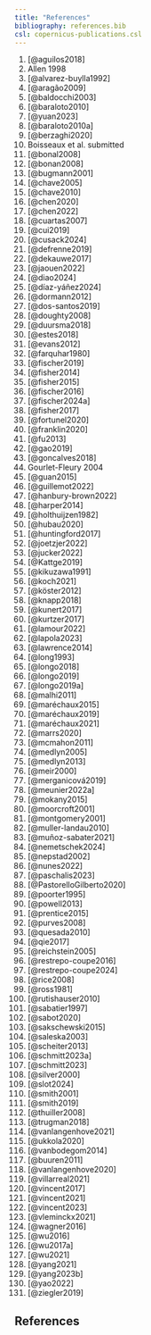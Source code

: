 ```yaml
---
title: "References"
bibliography: references.bib
csl: copernicus-publications.csl
---
```


1.  [@aguilos2018]
2.  Allen 1998
3.  [@alvarez-buylla1992]
4.  [@aragão2009]
5.  [@baldocchi2003]
6.  [@baraloto2010]
7.  [@yuan2023]
8.  [@baraloto2010a]
9.  [@berzaghi2020]
10. Boisseaux et al. submitted
11. [@bonal2008]
12. [@bonan2008]
13. [@bugmann2001]
14. [@chave2005]
15. [@chave2010]
16. [@chen2020]
17. [@chen2022]
18. [@cuartas2007]
19. [@cui2019]
20. [@cusack2024]
21. [@defrenne2019]
22. [@dekauwe2017]
23. [@jaouen2022]
24. [@diao2024]
25. [@díaz-yáñez2024]
26. [@dormann2012]
27. [@dos-santos2019]
28. [@doughty2008]
29. [@duursma2018]
30. [@estes2018]
31. [@evans2012]
32. [@farquhar1980]
33. [@fischer2019]
34. [@fisher2014]
35. [@fisher2015]
36. [@fischer2016]
37. [@fischer2024a]
38. [@fisher2017]
39. [@fortunel2020]
40. [@franklin2020]
41. [@fu2013]
42. [@gao2019]
43. [@goncalves2018]
44. Gourlet-Fleury 2004
45. [@guan2015]
46. [@guillemot2022]
47. [@hanbury-brown2022]
48. [@harper2014]
49. [@holthuijzen1982]
50. [@hubau2020]
51. [@huntingford2017]
52. [@joetzjer2022]
53. [@jucker2022]
54. [@Kattge2019]
55. [@kikuzawa1991]
56. [@koch2021]
57. [@köster2012]
58. [@knapp2018]
59. [@kunert2017]
60. [@kurtzer2017]
61. [@lamour2022]
62. [@lapola2023]
63. [@lawrence2014]
64. [@long1993]
65. [@longo2018]
66. [@longo2019]
67. [@longo2019a]
68. [@malhi2011]
69. [@maréchaux2015]
70. [@maréchaux2019]
71. [@maréchaux2021]
72. [@marrs2020]
73. [@mcmahon2011]
74. [@medlyn2005]
75. [@medlyn2013]
76. [@meir2000]
77. [@merganicová2019]
78. [@meunier2022a]
79. [@mokany2015]
80. [@moorcroft2001]
81. [@montgomery2001]
82. [@muller-landau2010]
83. [@muñoz-sabater2021]
84. [@nemetschek2024]
85. [@nepstad2002]
86. [@nunes2022]
87. [@paschalis2023]
88. [@PastorelloGilberto2020]
89. [@poorter1995]
90. [@powell2013]
91. [@prentice2015]
92. [@purves2008]
93. [@quesada2010]
94. [@qie2017]
95. [@reichstein2005]
96. [@restrepo-coupe2016]
97. [@restrepo-coupe2024]
98. [@rice2008]
99. [@ross1981]
100. [@rutishauser2010]
101. [@sabatier1997]
102. [@sabot2020]
103. [@sakschewski2015]
104. [@saleska2003]
105. [@scheiter2013]
106. [@schmitt2023a]
107. [@schmitt2023]
108. [@silver2000]
109. [@slot2024]
110. [@smith2001]
111. [@smith2019]
112. [@thuiller2008]
113. [@trugman2018]
114. [@vanlangenhove2021]
115. [@ukkola2020]
116. [@vanbodegom2014]
117. [@buuren2011]
118. [@vanlangenhove2020]
119. [@villarreal2021]
120. [@vincent2017]
121. [@vincent2021]
122. [@vincent2023]
123. [@vleminckx2021]
124. [@wagner2016]
125. [@wu2016]
126. [@wu2017a]
127. [@wu2021]
128. [@yang2021]
129. [@yang2023b]
130. [@yao2022]
131. [@ziegler2019]

## References

::: {#refs}
:::
